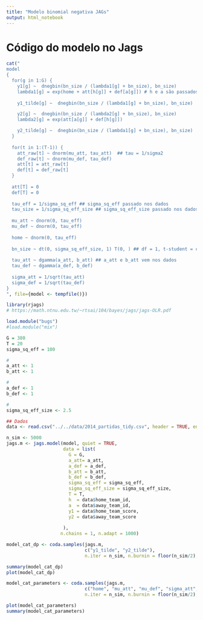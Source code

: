 ```yaml
---
title: "Modelo binomial negativa JAGs"
output: html_notebook
---
```

# Código do modelo no Jags

```r
cat("
model
{   
  for(g in 1:G) {  
    y1[g] ~  dnegbin(bn_size / (lambda1[g] + bn_size), bn_size)
    lambda1[g] = exp(home + att[h[g]] + def[a[g]]) # h e a são passados nos dados
    
    y1_tilde[g] ~  dnegbin(bn_size / (lambda1[g] + bn_size), bn_size)

    y2[g] ~  dnegbin(bn_size / (lambda2[g] + bn_size), bn_size)
    lambda2[g] = exp(att[a[g]] + def[h[g]])

    y2_tilde[g] ~  dnegbin(bn_size / (lambda1[g] + bn_size), bn_size)
  }
  
  for(t in 1:(T-1)) {
    att_raw[t] ~ dnorm(mu_att, tau_att)  ## tau = 1/sigma2
    def_raw[t] ~ dnorm(mu_def, tau_def)
    att[t] = att_raw[t]
    def[t] = def_raw[t]
  }
  
  att[T] = 0
  def[T] = 0
  
  tau_eff = 1/sigma_sq_eff ## sigma_sq_eff passado nos dados
  tau_size = 1/sigma_sq_eff_size ## sigma_sq_eff_size passado nos dados
   
  mu_att ~ dnorm(0, tau_eff)
  mu_def ~ dnorm(0, tau_eff)
  
  home ~ dnorm(0, tau_eff)
  
  bn_size ~ dt(0, sigma_sq_eff_size, 1) T(0, ) ## df = 1, t-student = cauchy
  
  tau_att ~ dgamma(a_att, b_att) ## a_att e b_att vem nos dados
  tau_def ~ dgamma(a_def, b_def)
  
  sigma_att = 1/sqrt(tau_att)
  sigma_def = 1/sqrt(tau_def)
}
", file={model <- tempfile()})
```


```r
library(rjags)
# https://math.ntnu.edu.tw/~rtsai/104/bayes/jags/jags-OLR.pdf

load.module("bugs")
#load.module("mix")

G = 380
T = 20
sigma_sq_eff = 100

#
a_att <- 1
b_att <- 1

#
a_def <- 1
b_def <- 1

# 
sigma_sq_eff_size <- 2.5

## Dados
data <- read.csv("../../data/2014_partidas_tidy.csv", header = TRUE, encoding = 'UTF-8')

n_sim <- 5000
jags.m <- jags.model(model, quiet = TRUE,
                     data = list(
                       G = G,
                       a_att= a_att,
                       a_def = a_def,
                       b_att = b_att,
                       b_def = b_def,
                       sigma_sq_eff = sigma_sq_eff,
                       sigma_sq_eff_size = sigma_sq_eff_size,
                       T = T,
                       h  = data$home_team_id,
                       a  = data$away_team_id,
                       y1 = data$home_team_score,
                       y2 = data$away_team_score
                       
                     ), 
                    n.chains = 1, n.adapt = 1000)

model_cat_dp <- coda.samples(jags.m, 
                             c("y1_tilde", "y2_tilde"),
                             n.iter = n_sim, n.burnin = floor(n_sim/2), quiet = T)
```

```r
summary(model_cat_dp)
plot(model_cat_dp)
```

```r
model_cat_parameters <- coda.samples(jags.m, 
                             c("home", "mu_att", "mu_def", "sigma_att", "sigma_def", "bn_size"),
                             n.iter = n_sim, n.burnin = floor(n_sim/2), quiet = T)
```

```r
plot(model_cat_parameters)
summary(model_cat_parameters)
```

